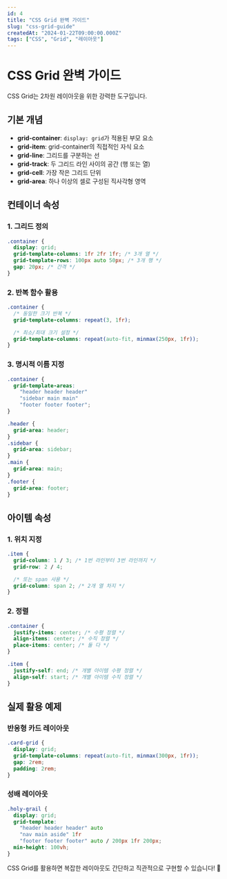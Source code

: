 ```yaml
---
id: 4
title: "CSS Grid 완벽 가이드"
slug: "css-grid-guide"
createdAt: "2024-01-22T09:00:00.000Z"
tags: ["CSS", "Grid", "레이아웃"]
---
```


# CSS Grid 완벽 가이드

CSS Grid는 2차원 레이아웃을 위한 강력한 도구입니다.

## 기본 개념

- **grid-container**: `display: grid`가 적용된 부모 요소
- **grid-item**: grid-container의 직접적인 자식 요소
- **grid-line**: 그리드를 구분하는 선
- **grid-track**: 두 그리드 라인 사이의 공간 (행 또는 열)
- **grid-cell**: 가장 작은 그리드 단위
- **grid-area**: 하나 이상의 셀로 구성된 직사각형 영역

## 컨테이너 속성

### 1. 그리드 정의

```css
.container {
  display: grid;
  grid-template-columns: 1fr 2fr 1fr; /* 3개 열 */
  grid-template-rows: 100px auto 50px; /* 3개 행 */
  gap: 20px; /* 간격 */
}
```

### 2. 반복 함수 활용

```css
.container {
  /* 동일한 크기 반복 */
  grid-template-columns: repeat(3, 1fr);

  /* 최소/최대 크기 설정 */
  grid-template-columns: repeat(auto-fit, minmax(250px, 1fr));
}
```

### 3. 명시적 이름 지정

```css
.container {
  grid-template-areas:
    "header header header"
    "sidebar main main"
    "footer footer footer";
}

.header {
  grid-area: header;
}
.sidebar {
  grid-area: sidebar;
}
.main {
  grid-area: main;
}
.footer {
  grid-area: footer;
}
```

## 아이템 속성

### 1. 위치 지정

```css
.item {
  grid-column: 1 / 3; /* 1번 라인부터 3번 라인까지 */
  grid-row: 2 / 4;

  /* 또는 span 사용 */
  grid-column: span 2; /* 2개 열 차지 */
}
```

### 2. 정렬

```css
.container {
  justify-items: center; /* 수평 정렬 */
  align-items: center; /* 수직 정렬 */
  place-items: center; /* 둘 다 */
}

.item {
  justify-self: end; /* 개별 아이템 수평 정렬 */
  align-self: start; /* 개별 아이템 수직 정렬 */
}
```

## 실제 활용 예제

### 반응형 카드 레이아웃

```css
.card-grid {
  display: grid;
  grid-template-columns: repeat(auto-fit, minmax(300px, 1fr));
  gap: 2rem;
  padding: 2rem;
}
```

### 성배 레이아웃

```css
.holy-grail {
  display: grid;
  grid-template:
    "header header header" auto
    "nav main aside" 1fr
    "footer footer footer" auto / 200px 1fr 200px;
  min-height: 100vh;
}
```

CSS Grid를 활용하면 복잡한 레이아웃도 간단하고 직관적으로 구현할 수 있습니다! 🎯
